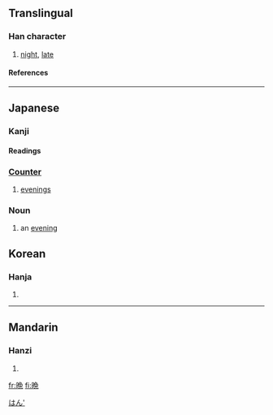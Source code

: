 {{zh-forms|{{zh-lookup|晚}}|{{zh-lookup|晩}}}}
{{see|晚}}

==Translingual==
===Han character===
{{Han char|rn=72|rad=日|as=08|sn=12|four=|canj=日弓日山 (ANAU), XX日弓日 (XXANA)}}
# [[night]], [[late]]
====References====
{{Han ref|kx=0497.311|dkj=14030|dj=0861.210|hdz=21514.040|uh=6669|ud=26217}}

----
==Japanese==
[[Category:1000 Japanese basic words|はん']]
===Kanji===
{{ja-kanji|grade=6|rs=日08}}
====Readings====
{{ja-readings|on=[[ばん]] (ban)|kun=[[くれ]] (kure), [[おそい]] (osoi)}}
{{rfc-auto}}
===[[助数詞|Counter]]===  
{{ja-pos|k|counter|hira=ばん|rom=ban|hidx=はん'}}  

# [[evening]]s

===Noun===
{{ja-noun|k|hira=ばん|rom=ban|hidx=はん'}}
# an [[evening]]

==Korean==
===Hanja===
{{ko-hanja|hangeul=만|eumhun=|rv=man|mr=man|y=man}}
# {{defn|Korean}}

----
==Mandarin==
===Hanzi===
{{cmn-hanzi|pin=[[wǎn]] (wan3)|wg=wan<sup>3</sup>}}
# {{defn|Mandarin}}

[[fr:晩]]
[[fi:晩]]